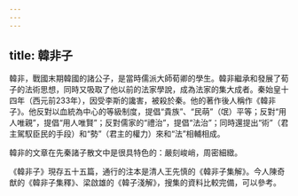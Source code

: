 ```yaml
---
---
---
```

title: 韓非子
---



韓非，戰國末期韓國的諸公子，是當時儒派大師荀卿的學生。韓非繼承和發展了荀子的法術思想，同時又吸取了他以前的法家學說，成為法家的集大成者。秦始皇十四年（西元前233年），因受李斯的讒害，被殺於秦。他的著作後人稱作《韓非子》。他反對以血統為中心的等級制度，提倡“貴族”、“民萌”（氓）平等；反對“用人唯親”，提倡“用人唯賢”；反對儒家的“禮治”，提倡“法治”；同時還提出“術”（君主駕馭臣民的手段）和“勢”（君主的權力）來和“法”相輔相成。

韓非的文章在先秦諸子散文中是很具特色的：嚴刻峻峭，周密細緻。

《韓非子》現存五十五篇，通行的注本是清人王先慎的《韓非子集解》。今人陳奇猷的《韓非子集釋》、梁啟雄的《韓子淺解》，搜集的資料比較完備，可以參考。